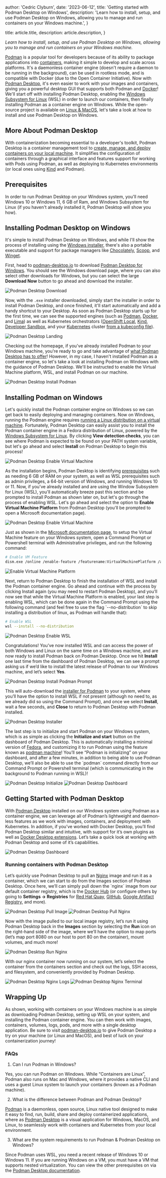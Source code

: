
  author: 'Cedric Clyburn',
  date: '2023-06-12',
  title: 'Getting started with Podman Desktop on Windows',
  description: 'Learn how to install, setup, and use Podman Desktop on Windows, allowing you to manage and run containers on your Windows machine.',
}

  title: article.title,
  description: article.description,
}


_Learn how to install, setup, and use Podman Desktop on Windows, allowing you to manage and run containers on your Windows machine._

[Podman](https://podman.io/) is a popular tool for developers because of its ability to package applications into [containers](https://developers.redhat.com/topics/containers), making it simple to develop and scale across platforms. It's a daemonless container engine (doesn't require a daemon to be running in the background), can be used in rootless mode, and is compatible with Docker (due to the Open Container Initiative). Now with [Podman Desktop](https://podman-desktop.io/), it's even easier to work with your images and containers, giving you a powerful desktop GUI that supports both Podman and [Docker](https://www.docker.com/)! We'll start off with installing Podman Desktop, enabling the [Windows Subsystem for Linux](https://learn.microsoft.com/en-us/windows/wsl/about) (WSL) in order to launch our containers, then finally installing Podman as a container engine on Windows. While the open-source project is available on [Linux & MacOS](https://podman-desktop.io/downloads), let's take a look at how to install and use Podman Desktop on Windows. 

## More About Podman Desktop

With containerization becoming essential to a developer's toolkit, Podman Desktop is a container management tool to [create, manage, and deploy containers on your local machine](https://developers.redhat.com/articles/2023/05/23/podman-desktop-now-generally-available). It simplifies the configuration of containers through a graphical interface and features support for working with Pods using Podman, as well as deploying to Kubernetes environments (or local ones using [Kind](https://kind.sigs.k8s.io/) and Podman).

## Prerequisites

In order to run Podman Desktop on your Windows system, you'll need Windows 10 or Windows 11, 6 GB of Ram, and Windows Subsystem for Linux (if you haven't already installed it, Podman Desktop will show you how).

## Installing Podman Desktop on Windows

It's simple to install Podman Desktop on Windows, and while I'll show the process of installing using the [Windows installer](https://podman-desktop.io/downloads/Windows), there's also a portable executable and support for package managers like [Chocolately](https://podman-desktop.io/docs/Installation/windows-install/installing-podman-desktop-with-chocolatey), [Scoop](https://podman-desktop.io/docs/Installation/windows-install/installing-podman-desktop-with-scoop), and [Winget](https://podman-desktop.io/docs/Installation/windows-install/installing-podman-desktop-with-winget). 

First, head to [podman-desktop.io](https://podman-desktop.io/) to download [Podman Desktop for Windows](https://podman-desktop.io/downloads/Windows). You should see the Windows download page, where you can also select other downloads for Windows, but you can select the large **Download Now** button to go ahead and download the installer.

<Image src={podmanDesktopDownload} alt="Podman Desktop Download" />

Now, with the `.exe` installer downloaded, simply start the installer in order to install Podman Desktop, and once finished, it'll start automatically and add a handy shortcut to your Desktop. As soon as Podman Desktop starts up for the first time, we can see the supported engines (such as [Podman](https://podman.io/), [Docker](https://www.docker.com/), and [Lima](https://github.com/lima-vm/lima)) as well as Kubernetes orchestrators ([OpenShift Local](https://developers.redhat.com/products/openshift-local/overview), [Kind](https://kind.sigs.k8s.io/), [Developer Sandbox](https://developers.redhat.com/developer-sandbox), and your [Kubernetes](https://kubernetes.io/) cluster [from a kubeconfig file](https://podman-desktop.io/docs/kubernetes/deploying-a-pod-to-kubernetes)).

<Image src={podmanDesktopLanding} alt="Podman Desktop Landing" />

Checking out the homepage, if you've already installed Podman to your Windows machine, you're ready to go and take advantage of [what Podman Desktop has to offer](https://podman-desktop.io/features)! However, in my case, I haven't installed Podman as a container engine, so let's take a look at installing Podman on Windows with the guidance of Podman Desktop. We'll be instructed to enable the Virtual Machine platform, WSL, and install Podman on our machine.

<Image src={podmanDesktopInstallPodman} alt="Podman Desktop Install Podman" />

## Installing Podman on Windows

Let's quickly install the Podman container engine on Windows so we can get back to easily deploying and managing containers. Now on Windows, running the Podman engine requires [running a Linux distribution on a virtual machine](https://podman.io/docs/installation#windows). Fortunately, Podman Desktop can easily assist you to install the Podman container engine in a Fedora distribution of Linux, powered by the [Windows Subsystem for Linux](https://learn.microsoft.com/en-us/windows/wsl/about). By clicking **View detection checks**, you can see where Podman is expected to be found on your PATH system variable, but let's go ahead and select **Install** on Podman Desktop to begin this process!

<Image src={podmanDesktopEnableVirtualMachine} alt="Podman Desktop Enable Virtual Machine" />

As the installation begins, Podman Desktop is identifying [prerequisites](https://podman-desktop.io/docs/installation/windows-install/installing-podman-with-podman-desktop) such as needing 6 GB of RAM on your system, as well as WSL prerequisites such as admin privileges, a 64-bit version of Windows, and running Windows 10 or 11. Now, if you've already installed and are using the Window Subsystem for Linux (WSL), you'll automatically breeze past this section and be prompted to install Podman as shown later on, but let's go through the process of enabling WSL. Let's go ahead and select the option to **Enable Virtual Machine Platform** from Podman Desktop (you'll be prompted to open a Microsoft documentation page).

<Image src={podmanDesktopEnableVirtualMachine} alt="Podman Desktop Enable Virtual Machine" />

Just as shown in the [Microsoft documentation page](https://learn.microsoft.com/en-us/windows/wsl/install-manual#step-3---enable-virtual-machine-feature), to setup the Virtual Machine feature on your Windows system, open a Command Prompt or Powershell terminal with Administrative privileges, and run the following command:

```bash
# Enable VM Feature
dism.exe /online /enable-feature /featurename:VirtualMachinePlatform /all /norestart
```

<Image src={enableVirtualMachinePlatform} alt="Enable Virtual Machine Platform" />

Next, return to Podman Desktop to finish the installation of WSL and install the Podman container engine. Go ahead and continue with the process by clicking Install again (you may need to restart Podman Desktop), and you’ll now see that while the Virtual Machine Platform is enabled, your last step is enabling WSL, which can be done again in the Command Prompt using the following command (and feel free to use the flag \`--no-distribution\` to skip installing a distribution of linux, as Podman will handle that):

```bash
# Enable WSL
wsl --install --no-distribution
```
<Image src={podmanDesktopEnableWSL} alt="Podman Desktop Enable WSL" />

Congratulations! You’ve now installed WSL and can access the power of both Windows and Linux on the same time on a Windows machine, and are now ready to install Podman back on Podman Desktop. Once we hit **Install** one last time from the dashboard of Podman Desktop, we can see a prompt asking us if we’d like to install the latest release of Podman to our Windows machine, and let’s select **Yes**.

<Image src={podmanDesktopInstallPodmanPrompt} alt="Podman Desktop Install Podman Prompt" />

This will auto-download the [installer for Podman](https://github.com/containers/podman/releases) to your system, where you’ll have the option to install WSL if not present (although no need to, as we already did so using the Command Prompt), and once we select **Install**, wait a few seconds, and **Close** to return to Podman Desktop with Podman installed. 

<Image src={podmanDesktopInstaller} alt="Podman Desktop Installer" />

The last step is to initialize and start Podman on your Windows system, which is as simple as clicking the **Initialize and start** button on the dashboard of Podman Desktop. This is automatically installing a minimal version of [Fedora](https://fedoraproject.org/), and customizing it to run Podman using the feature known as [podman machine](https://docs.podman.io/en/latest/markdown/podman-machine.1.html)! You’ll see “Podman is initializing” on your dashboard, and after a few minutes, in addition to being able to use Podman Desktop, we’ll also be able to use the \`podman\` command directly from our Command Prompt or Powershell terminal (which is communicating in the background to Podman running in WSL)!

<Image src={podmanDesktopInitialize} alt="Podman Desktop Initialize" />

<Image src={podmanDesktopDashboard} alt="Podman Desktop Dashboard" />

## Getting Started with Podman Desktop

With [Podman Desktop](https://podman-desktop.io/) installed on our Windows system using Podman as a container engine, we can leverage all of Podman’s lightweight and daemon-less features as we work with images, containers, and deployment with Kubernetes. In addition, if you’ve worked with Docker Desktop, you’ll find Podman Desktop similar and intuitive, with support for it’s own plugins as well as [Docker Desktop extensions](https://podman-desktop.io/extend). Let’s take a quick look at working with Podman Desktop and some of it’s capabilities.

<Image src={podmanDesktopDashboard} alt="Podman Desktop Dashboard" />

### Running containers with Podman Desktop

Let’s quickly use Podman Desktop to pull an [Nginx](https://www.nginx.com/) image and run it as a container, which we can start to do from the Images section of Podman Desktop. Once here, we’ll can simply pull down the \`nginx\` image from our default container registry, which is the [Docker Hub](https://hub.docker.com/) (or configure others by going to **Settings -> Registries** for [Red Hat Quay](https://quay.io/), [GitHub](https://github.com/), [Google Artifact Registry](https://cloud.google.com/artifact-registry), and more).

<Image src={podmanDesktopPullImage} alt="Podman Desktop Pull Image" />

<Image src={podmanDesktopPullNginx} alt="Podman Desktop Pull Nginx" />

Now with the image pulled to our local image registry, let’s run it using Podman Desktop back in the **Images** section by selecting the **Run** icon on the right-hand side of the image, where we’ll have the option to map ports (let’s map port 8080 on our host to port 80 on the container), mount volumes, and much more!

<Image src={podmanDesktopRunNginx} alt="Podman Desktop Run Nginx" />

With our nginx container now running on our system, let’s select the container from the containers section and check out the logs, SSH access, and filesystem, and conveniently provided by Podman Desktop.

<Image src={podmanDesktopNginxLogs} alt="Podman Desktop Nginx Logs" />

<Image src={podmanDesktopNginxTerminal} alt="Podman Desktop Nginx Terminal" />

## Wrapping Up

As shown, working with containers on your Windows machine is as simple as downloading Podman Desktop, setting up WSL on your system, and installing the Podman container engine. You can then work with images, containers, volumes, logs, pods, and more with a single desktop application. Be sure to visit [podman-desktop.io](https://podman-desktop.io/) to give Podman Desktop a try on your machine (or Linux and MacOS), and best of luck on your containerization journey!

### FAQs

1. Can I run Podman in Windows?

Yes, you can run Podman on Windows. While “Containers are Linux”, Podman also runs on Mac and Windows, where it provides a native CLI and uses a guest Linux system to launch your containers (known as a Podman machine).

2. What is the difference between Podman and Podman Desktop?

[Podman](https://podman.io/) is a daemonless, open source, Linux native tool designed to make it easy to find, run, build, share and deploy containerized applications, where as [Podman Desktop](https://podman-desktop.io/) is a visual application for Windows, MacOS, and Linux, to seamlessly work with containers and Kubernetes from your local environment.

3. What are the system requirements to run Podman & Podman Desktop on Windows?

Since Podman uses WSL, you need a recent release of Windows 10 or Windows 11. If you are running Windows on a VM, you must have a VM that supports nested virtualization. You can view the other prerequisites on via the [Podman Desktop documentation](https://podman-desktop.io/docs/installation/windows-install/installing-podman-with-podman-desktop).

